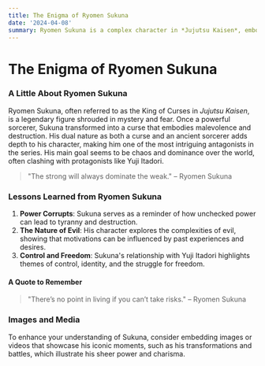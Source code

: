```yaml
---
title: The Enigma of Ryomen Sukuna  
date: '2024-04-08'  
summary: Ryomen Sukuna is a complex character in *Jujutsu Kaisen*, embodying chaos, power, and a fascinating duality.  
---
```


# The Enigma of Ryomen Sukuna

### A Little About Ryomen Sukuna

Ryomen Sukuna, often referred to as the King of Curses in *Jujutsu Kaisen*, is a legendary figure shrouded in mystery and fear. Once a powerful sorcerer, Sukuna transformed into a curse that embodies malevolence and destruction. His dual nature as both a curse and an ancient sorcerer adds depth to his character, making him one of the most intriguing antagonists in the series. His main goal seems to be chaos and dominance over the world, often clashing with protagonists like Yuji Itadori.

> "The strong will always dominate the weak." – Ryomen Sukuna

### Lessons Learned from Ryomen Sukuna

1. **Power Corrupts**: Sukuna serves as a reminder of how unchecked power can lead to tyranny and destruction.
2. **The Nature of Evil**: His character explores the complexities of evil, showing that motivations can be influenced by past experiences and desires.
3. **Control and Freedom**: Sukuna's relationship with Yuji Itadori highlights themes of control, identity, and the struggle for freedom.

#### A Quote to Remember

> "There’s no point in living if you can’t take risks." – Ryomen Sukuna

### Images and Media

To enhance your understanding of Sukuna, consider embedding images or videos that showcase his iconic moments, such as his transformations and battles, which illustrate his sheer power and charisma.
